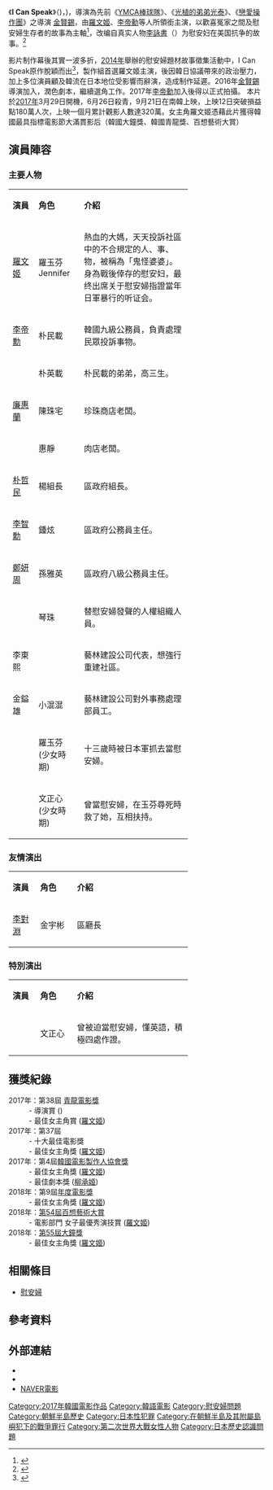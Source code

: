{{noteTA 
|T=zh:I Can Speak;zh-cn:我能说;zh-tw:花漾奶奶秀英文;zh-hk:不能說的故事...
|1=zh:I Can Speak;zh-cn:我能说;zh-tw:花漾奶奶秀英文;zh-hk:不能說的故事...
}}
{{Infobox Film
| name           = '''I Can Speak'''
| original_name  = '''아이 캔 스피크'''
| image          = [[File:I_Can_Speak_Film_Poster.jpg|250px]]
| image_size     = 
| caption        = 
| producer       = 
| producer_2     =
| director       = {{link-ko|金賢錫|김현석 (영화 감독)}}
| writer         = 
| starring       = [[羅文姬|羅文姬]]、[[李帝勳|李帝勳]]
| music          = 
| editing        = 
| slogan.        =
| studio         = 
| distributor    =
| rate           = 
| runtime        = 119分鐘
| budget         = 
| country        = {{KOR}}
| released       = {{film date|2017|09|21|韓國|2018|1|12|臺灣|2018|1|18|香港}}
| language       =  [[韓語|韓語]]
| imdb_id        = 7342204
| cn_name        = 我能說
| hk_name        = 不能說的故事...
| tw_name        = 花漾奶奶秀英文
}}

《'''I Can Speak'''》（{{lang-ko|'''아이 캔 스피크'''}})，{{lang-en|'''I Can Speak'''}})，導演為先前《[[YMCA野球團|YMCA棒球隊]]》、《[[光植的弟弟光泰|光植的弟弟光泰]]》、《[[大鼻子情聖：戀愛操作團|戀愛操作團]]》之導演 [[金賢錫|金賢錫]]，由[[羅文姬|羅文姬]]、[[李帝勳|李帝勳]]等人所領銜主演，以歡喜冤家之間及慰安婦生存者的故事為主軸<ref>{{cite web|title=羅文姬李帝勳合作新片 演繹最萌年齡差朋友|url=http://www.allthatstar.com/tw/view.php?action=5209&postID=321570|website=全星網|access-date=2017-03-21|archive-url=https://web.archive.org/web/20170322020348/http://www.allthatstar.com/tw/view.php?action=5209&postID=321570|archive-date=2017-03-22|dead-url=yes}}</ref>，改编自真实人物[[李詠書|李詠書]]（{{lang|ko|이용수}}）为慰安妇在美国抗争的故事。<ref>{{Cite web |title=《花漾奶奶秀英文》喜劇底下，道盡日韓慰安婦問題的無解與蒼涼 |url=https://www.koreastardaily.com/tc/news/101892 |accessdate=2019-11-02 |work=KSD 韓星網 |language=zh-Hant |archive-date=2019-11-02 |archive-url=https://web.archive.org/web/20191102085407/https://www.koreastardaily.com/tc/news/101892 |dead-url=no }}</ref>

影片制作幕後其實一波多折，[[2014年|2014年]]{{link-ko|CJ文化財團|CJ문화재단}}舉辦的慰安婦題材故事徵集活動中，I Can Speak原作脫穎而出<ref>{{cite web|title=[인터뷰①] ´아이캔스피크´ 김현석 감독 ”日에 욕 장면? 내 사심”|url=http://isplus.live.joins.com/news/article/article.asp?total_id=22009086&cloc=|language=ko|accessdate=2017-10-29|archive-date=2019-02-16|archive-url=https://web.archive.org/web/20190216172305/http://isplus.live.joins.com/news/article/article.asp?total_id=22009086&cloc=|dead-url=no}}</ref>，製作組首選羅文姬主演，後因韓日協議帶來的政治壓力，加上多位演員顧及韓流在日本地位受影響而辭演，造成制作延遲。2016年[[金賢錫|金賢錫]]導演加入，潤色劇本，繼續選角工作。2017年[[李帝勳|李帝勳]]加入後得以正式拍攝。
本片於[[2017年|2017年]]3月29日開機，6月26日殺青，9月21日在南韓上映，上映12日突破損益點180萬人次，上映一個月累計觀影人數達320萬。女主角羅文姬憑藉此片獲得韓國最具指標電影節大滿貫影后（韓國大鐘獎、韓國青龍獎、百想藝術大賞）

==演員陣容==
===主要人物 ===
{| class="wikitable" width="70%" style="text-align:center"
|- style="background:lightskyblue; color:black" align=center
| width="12%" | '''演員''' 
| width="16%" | '''角色'''
| '''介紹'''
|-
| [[羅文姬|羅文姬]] || 羅玉芬<br>Jennifer ||align=left|熱血的大媽，天天投訴社區中的不合規定的人、事、物，被稱為「鬼怪婆婆」。身為戰後倖存的慰安妇，最终出席关于慰安婦指證當年日軍暴行的听证会。
|-
| [[李帝勳|李帝勳]] || 朴民載 ||align=left|韓國九級公務員，負責處理民眾投訴事物。
|-
| {{link-ko|成宥彬|성유빈 (배우)}} || 朴英載 ||align=left|朴民載的弟弟，高三生。
|-
| [[廉惠蘭|廉惠蘭]] || 陳珠宅 ||align=left|珍珠商店老闆。
|-
| {{link-ko|李尚熙|이상희 (배우)}} || 惠靜 ||align=left|肉店老闆。
|-
| [[朴哲民|朴哲民]] || 楊組長 ||align=left|區政府組長。
|-
| [[李智勳_(演員)|李智勳]] || 鍾炫 ||align=left|區政府公務員主任。
|-
| [[鄭妍周|鄭妍周]] || 孫雅英 ||align=left|區政府八級公務員主任。
|-
|{{link-ko|金素珍|김소진 (배우)}} || 琴珠 ||align=left| 替慰安婦發聲的人權組織人員。
|- 
| 李東熙 ||  ||align=left| 藝林建設公司代表，想強行重建社區。
|-
| 金鎰雄 || 小混混 ||align=left| 藝林建設公司對外事務處理部員工。
|-
|{{link-ko|崔秀仁|최수인}} || 羅玉芬<br>(少女時期) ||align=left| 十三歲時被日本軍抓去當慰安婦。
|- 
|{{link-ko|李在仁|이재인 (배우)}} || 文正心<br>(少女時期) ||align=left| 曾當慰安婦，在玉芬尋死時救了她，互相扶持。
|}

=== 友情演出 ===
{| class="wikitable" width="70%" style="text-align:center"
|- style="background:lightskyblue; color:black" align=center
| width="12%" | '''演員''' 
| width="16%" | '''角色'''
| '''介紹'''
|-
|[[李對淵|李對淵]] || 金宇彬||align=left|  區廳長
|}

=== 特別演出 ===
{| class="wikitable" width="70%" style="text-align:center"
|- style="background:lightskyblue; color:black" align=center
| width="12%" | '''演員''' 
| width="16%" | '''角色'''
| '''介紹'''
|-
|{{link-ko|孫淑|손숙}} || 文正心 ||align=left| 曾被迫當慰安婦，懂英語，積極四處作證。
|}

==獲獎紀錄==
;2017年：第38屆 [[青龍電影獎|青龍電影獎]] 
:- 導演賞 ({{link-ko|金賢錫|김현석 (영화 감독)}})
:- 最佳女主角賞 ([[羅文姬|羅文姬]])
;2017年：第37屆{{link-ko|韓國電影評論家協會獎|한국영화평론가협회상}}
:- 十大最佳電影獎
:- 最佳女主角獎 ([[羅文姬|羅文姬]])
;2017年：第4屆[[韓國電影製作人協會獎|韓國電影製作人協會獎]]
:- 最佳女主角獎 ([[羅文姬|羅文姬]])
:- 最佳劇本獎 ([[柳承姬|柳承姬]])
;2018年：第9屆[[年度電影獎|年度電影獎]]
:- 最佳女主角獎 ([[羅文姬|羅文姬]])
;2018年：[[第54屆百想藝術大賞|第54屆百想藝術大賞]]
:- 電影部門 女子最優秀演技賞 ([[羅文姬|羅文姬]])
;2018年：[[第55屆大鐘獎|第55屆大鐘獎]]
:- 最佳女主角獎 ([[羅文姬|羅文姬]])

==相關條目==
*[[慰安婦|慰安婦]]

==參考資料==
{{reflist|30em}}

==外部連結==
* {{IMDb title|7342204|I Can Speak}}
* {{Yahoomovie id|7425|I Can Speak}}
*[http://movie.naver.com/movie/bi/mi/basic.nhn?code=161850 NAVER電影]{{Wayback|url=http://movie.naver.com/movie/bi/mi/basic.nhn?code=161850 |date=20171103190057 }}{{ko}}

[[Category:2017年韓國電影作品|Category:2017年韓國電影作品]]
[[Category:韓語電影|Category:韓語電影]]
[[Category:慰安婦問題|Category:慰安婦問題]]
[[Category:朝鮮半島歷史|Category:朝鮮半島歷史]]
[[Category:日本性犯罪|Category:日本性犯罪]]
[[Category:在朝鮮半島及其附屬島嶼犯下的戰爭罪行|Category:在朝鮮半島及其附屬島嶼犯下的戰爭罪行]]
[[Category:第二次世界大戰女性人物|Category:第二次世界大戰女性人物]]
[[Category:日本歷史認識問題|Category:日本歷史認識問題]]